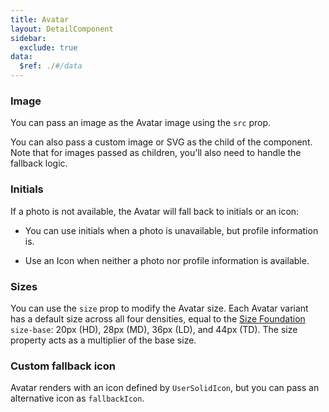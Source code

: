 ```yaml
---
title: Avatar
layout: DetailComponent
sidebar:
  exclude: true
data:
  $ref: ./#/data
---
```


<LivePreviewControls>
<LivePreview componentName="avatar" exampleName="Image" >

### Image

You can pass an image as the Avatar image using the `src` prop.

You can also pass a custom image or SVG as the child of the component. Note that for images passed as children, you'll also need to handle the fallback logic.

</LivePreview>
<LivePreview componentName="avatar" exampleName="Initials" >

### Initials

If a photo is not available, the Avatar will fall back to initials or an icon:

- You can use initials when a photo is unavailable, but profile information is.

- Use an Icon when neither a photo nor profile information is available.

</LivePreview>
<LivePreview componentName="avatar" exampleName="Sizes" >

### Sizes

You can use the `size` prop to modify the Avatar size. Each Avatar variant has a default size across all four densities, equal to the [Size Foundation](/salt/foundations/size) `size-base`: 20px (HD), 28px (MD), 36px (LD), and 44px (TD). The size property acts as a multiplier of the base size.

</LivePreview>
<LivePreview componentName="avatar" exampleName="CustomFallbackIcon" >

### Custom fallback icon

Avatar renders with an icon defined by `UserSolidIcon`, but you can pass an alternative icon as `fallbackIcon`.

</LivePreview>
</LivePreviewControls>
